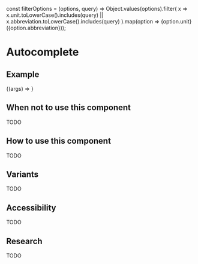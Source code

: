 
const filterOptions = (options, query) =>
  Object.values(options).filter(
    x =>
      x.unit.toLowerCase().includes(query) ||
      x.abbreviation.toLowerCase().includes(query)
  ).map(option => <span>{option.unit} <span aria-hidden="true">({option.abbreviation})</span></span>);



<Meta title="Components/Autocomplete" component={Autocomplete} />


# Autocomplete

## Example

<Canvas>
  <Story
    name="Default"
    args={{ children: null }}
  >
    {(args) => <Autocomplete options={unitConversion} filter={filterOptions} {...args} />}
  </Story>
</Canvas>

## When not to use this component

TODO

## How to use this component

TODO

## Variants

TODO

## Accessibility

TODO

## Research

TODO
